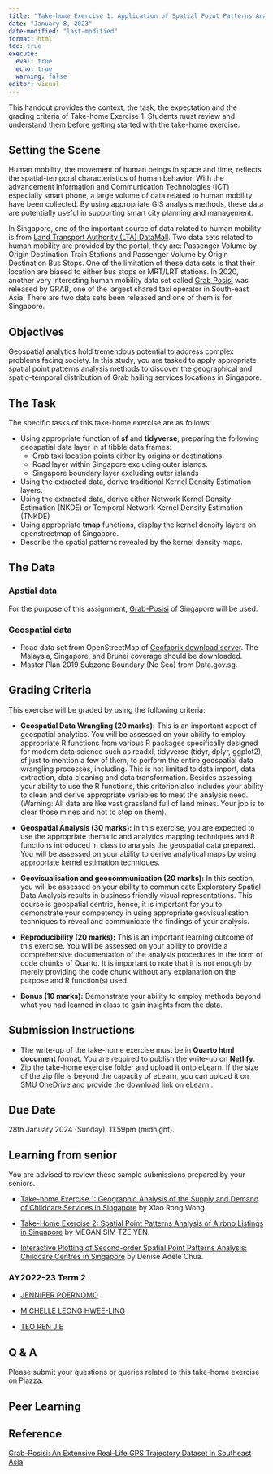 ```yaml
---
title: "Take-home Exercise 1: Application of Spatial Point Patterns Analysis to discover the geographical distribution of Grab hailing services in Singapore"
date: "January 8, 2023"
date-modified: "last-modified"
format: html
toc: true
execute: 
  eval: true
  echo: true
  warning: false
editor: visual
---
```


::: callout-important
This handout provides the context, the task, the expectation and the grading criteria of Take-home Exercise 1. Students must review and understand them before getting started with the take-home exercise.
:::

## Setting the Scene

Human mobility, the movement of human beings in space and time, reflects the spatial-temporal characteristics of human behavior. With the advancement Information and Communication Technologies (ICT) especially smart phone, a large volume of data related to human mobility have been collected. By using appropriate GIS analysis methods, these data are potentially useful in supporting smart city planning and management.

In Singapore, one of the important source of data related to human mobility is from [Land Transport Authority (LTA) DataMall](https://datamall.lta.gov.sg/content/datamall/en.html). Two data sets related to human mobility are provided by the portal, they are: Passenger Volume by Origin Destination Train Stations and Passenger Volume by Origin Destination Bus Stops. One of the limitation of these data sets is that their location are biased to either bus stops or MRT/LRT stations. In 2020, another very interesting human mobility data set called [Grab Posisi](https://engineering.grab.com/grab-posisi) was released by GRAB, one of the largest shared taxi operator in South-east Asia. There are two data sets been released and one of them is for Singapore.

## Objectives

Geospatial analytics hold tremendous potential to address complex problems facing society. In this study, you are tasked to apply appropriate spatial point patterns analysis methods to discover the geographical and spatio-temporal distribution of Grab hailing services locations in Singapore.

## The Task

The specific tasks of this take-home exercise are as follows:

-   Using appropriate function of **sf** and **tidyverse**, preparing the following geospatial data layer in sf tibble data.frames:
    -   Grab taxi location points either by origins or destinations.
    -   Road layer within Singapore excluding outer islands.
    -   Singapore boundary layer excluding outer islands
-   Using the extracted data, derive traditional Kernel Density Estimation layers.
-   Using the extracted data, derive either Network Kernel Density Estimation (NKDE) or Temporal Network Kernel Density Estimation (TNKDE)
-   Using appropriate **tmap** functions, display the kernel density layers on openstreetmap of Singapore.
-   Describe the spatial patterns revealed by the kernel density maps.

## The Data

### Apstial data

For the purpose of this assignment, [Grab-Posisi](https://engineering.grab.com/grab-posisi) of Singapore will be used.

### Geospatial data

-   Road data set from OpenStreetMap of [Geofabrik download server](https://download.geofabrik.de/). The Malaysia, Singapore, and Brunei coverage should be downloaded.\
-   Master Plan 2019 Subzone Boundary (No Sea) from Data.gov.sg.

## Grading Criteria

This exercise will be graded by using the following criteria:

-   **Geospatial Data Wrangling (20 marks):** This is an important aspect of geospatial analytics. You will be assessed on your ability to employ appropriate R functions from various R packages specifically designed for modern data science such as readxl, tidyverse (tidyr, dplyr, ggplot2), sf just to mention a few of them, to perform the entire geospatial data wrangling processes, including. This is not limited to data import, data extraction, data cleaning and data transformation. Besides assessing your ability to use the R functions, this criterion also includes your ability to clean and derive appropriate variables to meet the analysis need. (Warning: All data are like vast grassland full of land mines. Your job is to clear those mines and not to step on them).

-   **Geospatial Analysis (30 marks):** In this exercise, you are expected to use the appropriate thematic and analytics mapping techniques and R functions introduced in class to analysis the geospatial data prepared. You will be assessed on your ability to derive analytical maps by using appropriate kernel estimation techniques.

-   **Geovisualisation and geocommunication (20 marks):** In this section, you will be assessed on your ability to communicate Exploratory Spatial Data Analysis results in business friendly visual representations. This course is geospatial centric, hence, it is important for you to demonstrate your competency in using appropriate geovisualisation techniques to reveal and communicate the findings of your analysis.

-   **Reproducibility (20 marks):** This is an important learning outcome of this exercise. You will be assessed on your ability to provide a comprehensive documentation of the analysis procedures in the form of code chunks of Quarto. It is important to note that it is not enough by merely providing the code chunk without any explanation on the purpose and R function(s) used.

-   **Bonus (10 marks):** Demonstrate your ability to employ methods beyond what you had learned in class to gain insights from the data.

## Submission Instructions

-   The write-up of the take-home exercise must be in **Quarto html document** format. You are required to publish the write-up on [**Netlify**](https://www.netlify.com/).
-   Zip the take-home exercise folder and upload it onto eLearn. If the size of the zip file is beyond the capacity of eLearn, you can upload it on SMU OneDrive and provide the download link on eLearn..

## Due Date

28th January 2024 (Sunday), 11.59pm (midnight).

## Learning from senior

You are advised to review these sample submissions prepared by your seniors.

-   [Take-home Exercise 1: Geographic Analysis of the Supply and Demand of Childcare Services in Singapore](https://rpubs.com/xiaorongw/IS415_Take-home_Ex01) by Xiao Rong Wong.

-   [Take-Home Exercise 2: Spatial Point Patterns Analysis of Airbnb Listings in Singapore](https://is415-msty.netlify.app/posts/2021-09-19-take-home-exercise-2/) by MEGAN SIM TZE YEN.

-   [Interactive Plotting of Second-order Spatial Point Patterns Analysis: Childcare Centres in Singapore](https://rpubs.com/deniseadele/secondorder_pointpattern) by Denise Adele Chua.

### AY2022-23 Term 2

-   [JENNIFER POERNOMO](https://jenpoer-is415-gaa-exercises.netlify.app/take-home-exercises/exe-01/the1)

-   [MICHELLE LEONG HWEE-LING](https://is415-shelle-mim.netlify.app/take-home_exercise/th1/th_ex1)

-   [TEO REN JIE](https://renjieteo-is415.netlify.app/exercises/thex01.html)

## Q & A

Please submit your questions or queries related to this take-home exercise on Piazza.

## Peer Learning

## Reference

[Grab-Posisi: An Extensive Real-Life GPS Trajectory Dataset in Southeast Asia](https://engineering.grab.com/files/Grab-Posisi_An_Extensive_Real-Life_GPS_Trajectory_Dataset_in_Southeast_Asia.pdf)
